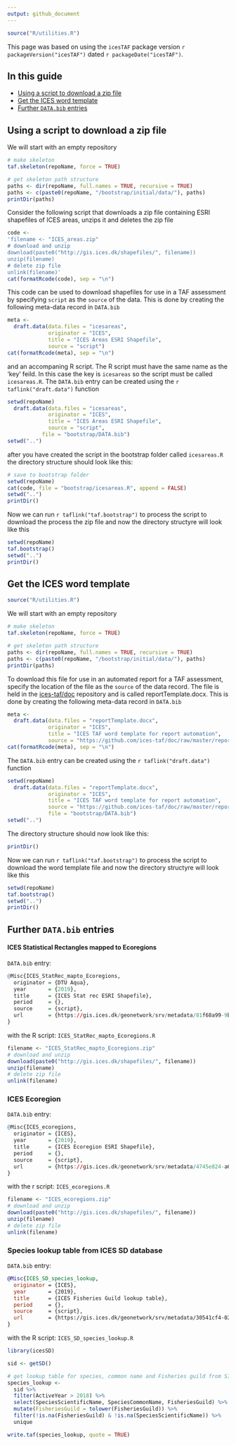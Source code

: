 ```yaml
---
output: github_document
---
```



```r
source("R/utilities.R")
```

This page was based on using the `icesTAF` package version ```r packageVersion("icesTAF")```
dated ```r packageDate("icesTAF")```.

## In this guide

* [Using a script to download a zip file](#Using-a-script-to-download-a-zip-file)
* [Get the ICES word template](#Get-the-ICES-word-template)
* [Further `DATA.bib` entries](#Further-DATA.bib-entries)

## Using a script to download a zip file

We will start with an empty repository
```r
# make skeleton
taf.skeleton(repoName, force = TRUE)

# get skeleton path structure
paths <- dir(repoName, full.names = TRUE, recursive = TRUE)
paths <- c(paste0(repoName, "/bootstrap/initial/data/"), paths)
printDir(paths)
```

Consider the following script that downloads a zip file containing ESRI
shapefiles of ICES areas, unzips it and deletes the zip file
```r
code <-
'filename <- "ICES_areas.zip"
# download and unzip
download(paste0("http://gis.ices.dk/shapefiles/", filename))
unzip(filename)
# delete zip file
unlink(filename)'
cat(formatRcode(code), sep = "\n")
```

This code can be used to download shapefiles for use in a TAF assessment by
specifying `script` as the `source` of the data.  This is done by creating
the following meta-data record in `DATA.bib`

```r
meta <-
  draft.data(data.files = "icesareas",
             originator = "ICES",
             title = "ICES Areas ESRI Shapefile",
             source = "script")
cat(formatRcode(meta), sep = "\n")
```

and an accompaning R script.  The R script must
have the same name as the 'key' feild.  In this case the key is `icesareas` so
the script must be called `icesareas.R`.  The `DATA.bib` entry can be created
using the `r taflink("draft.data")` function


```r
setwd(repoName)
  draft.data(data.files = "icesareas",
             originator = "ICES",
             title = "ICES Areas ESRI Shapefile",
             source = "script",
           file = "bootstrap/DATA.bib")
setwd("..")
```

after you have created the script in the bootstrap folder called `icesareas.R`
the directory structure should look like this:

```r
# save to bootstrap folder
setwd(repoName)
cat(code, file = "bootstrap/icesareas.R", append = FALSE)
setwd("..")
printDir()
```

Now we can run  `r taflink("taf.bootstrap")` to process the script to download the
process the zip file and now the directory structyre will look like this

```r
setwd(repoName)
taf.bootstrap()
setwd("..")
printDir()
```

## Get the ICES word template

```r
source("R/utilities.R")
```

We will start with an empty repository
```r
# make skeleton
taf.skeleton(repoName, force = TRUE)

# get skeleton path structure
paths <- dir(repoName, full.names = TRUE, recursive = TRUE)
paths <- c(paste0(repoName, "/bootstrap/initial/data/"), paths)
printDir(paths)
```


To download this file for use in an automated report for a
TAF assessment, specify the location of the file as the `source`
of the data record.  The file is held in the
[ices-taf/doc](https://github.com/ices-taf/doc) repository
and is called reportTemplate.docx. This is done by creating the following
meta-data record in `DATA.bib`

```r
meta <-
  draft.data(data.files = "reportTemplate.docx",
             originator = "ICES",
             title = "ICES TAF word template for report automation",
             source = "https://github.com/ices-taf/doc/raw/master/reportTemplate.docx")
cat(formatRcode(meta), sep = "\n")
```

The `DATA.bib` entry can be created using the `r taflink("draft.data")`
function

```r
setwd(repoName)
  draft.data(data.files = "reportTemplate.docx",
             originator = "ICES",
             title = "ICES TAF word template for report automation",
             source = "https://github.com/ices-taf/doc/raw/master/reportTemplate.docx",
             file = "bootstrap/DATA.bib")
setwd("..")
```

The directory structure should now look like this:

```r
printDir()
```

Now we can run  `r taflink("taf.bootstrap")` to process the script to
download the word template file and now the directory structyre will look like this

```r
setwd(repoName)
taf.bootstrap()
setwd("..")
printDir()
```

## Further `DATA.bib` entries

#### ICES Statistical Rectangles mapped to Ecoregions

`DATA.bib` entry:

```r
@Misc{ICES_StatRec_mapto_Ecoregions,
  originator = {DTU Aqua},
  year       = {2019},
  title      = {ICES Stat rec ESRI Shapefile},
  period     = {},
  source     = {script},
  url        = {https://gis.ices.dk/geonetwork/srv/metadata/81f68a99-9b91-4762-80d3-31c069731f44}
}
```

with the R script: `ICES_StatRec_mapto_Ecoregions.R`
```r
filename <- "ICES_StatRec_mapto_Ecoregions.zip"
# download and unzip
download(paste0("http://gis.ices.dk/shapefiles/", filename))
unzip(filename)
# delete zip file
unlink(filename)
```

### ICES Ecoregion

`DATA.bib` entry:
```r
@Misc{ICES_ecoregions,
  originator = {ICES},
  year       = {2019},
  title      = {ICES Ecoregion ESRI Shapefile},
  period     = {},
  source     = {script},
  url        = {https://gis.ices.dk/geonetwork/srv/metadata/4745e824-a612-4a1f-bc56-b540772166eb}
}
```

with the r script: `ICES_ecoregions.R`
```r
filename <- "ICES_ecoregions.zip"
# download and unzip
download(paste0("http://gis.ices.dk/shapefiles/", filename))
unzip(filename)
# delete zip file
unlink(filename)
```

### Species lookup table from ICES SD database

`DATA.bib` entry:
```bibtex
@Misc{ICES_SD_species_lookup,
  originator = {ICES},
  year       = {2019},
  title      = {ICES Fisheries Guild lookup table},
  period     = {},
  source     = {script},
  url        = {https://gis.ices.dk/geonetwork/srv/metadata/30541cf4-0236-437f-9757-596c5f793cff}
}
```

with the R script: `ICES_SD_species_lookup.R`
```r
library(icesSD)

sid <- getSD()

# get lookup table for species, common name and Fisheries guild from SID
species_lookup <-
  sid %>%
  filter(ActiveYear > 2018) %>%
  select(SpeciesScientificName, SpeciesCommonName, FisheriesGuild) %>%
  mutate(FisheriesGuild = tolower(FisheriesGuild)) %>%
  filter(!is.na(FisheriesGuild) & !is.na(SpeciesScientificName)) %>%
  unique

write.taf(species_lookup, quote = TRUE)
```
